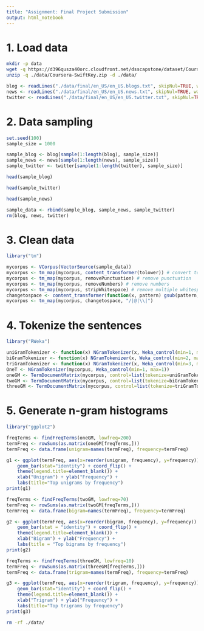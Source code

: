 ```yaml
---
title: "Assignment: Final Project Submission"
output: html_notebook
---
```


# 1. Load data

```bash
mkdir -p data
wget -q https://d396qusza40orc.cloudfront.net/dsscapstone/dataset/Coursera-SwiftKey.zip -P ./data/
unzip -q ./data/Coursera-SwiftKey.zip -d ./data/
```

```r
blog <- readLines("./data/final/en_US/en_US.blogs.txt", skipNul=TRUE, warn=TRUE)
news <- readLines("./data/final/en_US/en_US.news.txt", skipNul=TRUE, warn=TRUE)
twitter <- readLines("./data/final/en_US/en_US.twitter.txt", skipNul=TRUE, warn=TRUE)
```

# 2. Data sampling

```r
set.seed(100)
sample_size = 1000

sample_blog <- blog[sample(1:length(blog), sample_size)]
sample_news <- news[sample(1:length(news), sample_size)]
sample_twitter <- twitter[sample(1:length(twitter), sample_size)]
```

```r
head(sample_blog)
```

```r
head(sample_twitter)
```

```r
head(sample_news)
```

```r
sample_data <- rbind(sample_blog, sample_news, sample_twitter)
rm(blog, news, twitter)
```

# 3. Clean data

```r
library("tm")

mycorpus <- VCorpus(VectorSource(sample_data))
mycorpus <- tm_map(mycorpus, content_transformer(tolower)) # convert to lowercase
mycorpus <- tm_map(mycorpus, removePunctuation) # remove punctuation
mycorpus <- tm_map(mycorpus, removeNumbers) # remove numbers
mycorpus <- tm_map(mycorpus, stripWhitespace) # remove multiple whitespace
changetospace <- content_transformer(function(x, pattern) gsub(pattern, " ", x))
mycorpus <- tm_map(mycorpus, changetospace, "/|@|\\|")
```

# 4. Tokenize the sentences

```r
library("RWeka")

uniGramTokenizer <- function(x) NGramTokenizer(x, Weka_control(min=1, max=1))
biGramTokenizer <- function(x) NGramTokenizer(x, Weka_control(min=2, max=2))
triGramTokenizer <- function(x) NGramTokenizer(x, Weka_control(min=3, max=3))
OneT <- NGramTokenizer(mycorpus, Weka_control(min=1, max=1))
oneGM <- TermDocumentMatrix(mycorpus, control=list(tokenize=uniGramTokenizer))
twoGM <- TermDocumentMatrix(mycorpus, control=list(tokenize=biGramTokenizer))
threeGM <- TermDocumentMatrix(mycorpus, control=list(tokenize=triGramTokenizer))
```

# 5. Generate n-gram histograms

```r
library("ggplot2")

freqTerms <- findFreqTerms(oneGM, lowfreq=200)
termFreq <- rowSums(as.matrix(oneGM[freqTerms,]))
termFreq <- data.frame(unigram=names(termFreq), frequency=termFreq)

g1 <- ggplot(termFreq, aes(x=reorder(unigram, frequency), y=frequency)) +
    geom_bar(stat="identity") + coord_flip() +
    theme(legend.title=element_blank()) +
    xlab("Unigram") + ylab("Frequency") +
    labs(title="Top unigrams by frequency")
print(g1)
```

```r
freqTerms <- findFreqTerms(twoGM, lowfreq=70)
termFreq <- rowSums(as.matrix(twoGM[freqTerms,]))
termFreq <- data.frame(bigram=names(termFreq), frequency=termFreq)

g2 <- ggplot(termFreq, aes(x=reorder(bigram, frequency), y=frequency)) +
    geom_bar(stat = "identity") + coord_flip() +
    theme(legend.title=element_blank()) +
    xlab("Bigram") + ylab("Frequency") +
    labs(title = "Top bigrams by frequency")
print(g2)
```

```r
freqTerms <- findFreqTerms(threeGM, lowfreq=10)
termFreq <- rowSums(as.matrix(threeGM[freqTerms,]))
termFreq <- data.frame(trigram=names(termFreq), frequency=termFreq)

g3 <- ggplot(termFreq, aes(x=reorder(trigram, frequency), y=frequency)) +
    geom_bar(stat="identity") + coord_flip() +
    theme(legend.title=element_blank()) +
    xlab("Trigram") + ylab("Frequency") +
    labs(title="Top trigrams by frequency")
print(g3)
```

```bash
rm -rf ./data/
```